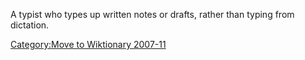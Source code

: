 [[Category:Move to Wiktionary 2007-11]]
{{Unreferenced|date=October 2007}}
A typist who types up written notes or drafts, rather than typing from dictation.